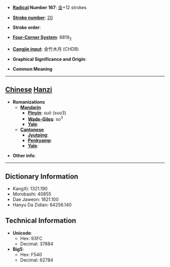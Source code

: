 * '''[[Wiktionary:Chinese radical index| Radical]] Number 167''': [[Wiktionary:Chinese radical index 金|金]]+12 strokes

* '''[[Wiktionary:Chinese total strokes index|Stroke number]]''': [[Wiktionary:Chinese total strokes index 20|20]]

* '''Stroke order''': 

* '''[[Wiktionary:Chinese four corner index|Four-Corner System]]''': 8819<sub>2</sub>

* '''[[Wiktionary:Chinese Cangjie index|Cangjie input]]''': 金竹木月 (CHDB)

* '''Graphical Significance and Origin''': 

* '''Common Meaning'''

----

== [[Chinese]] [[Hanzi]] ==

* '''Romanizations'''
** '''[[Mandarin]]'''
*** '''[[Pinyin]]''': suǒ (suo3)
*** '''[[Wade-Giles]]''': so<sup>3</sup>
*** '''[[Yale]]''': 
** '''[[Cantonese]]'''
*** '''[[Jyutping]]''':
*** '''[[Penkyamp]]''': 
*** '''[[Yale]]''': 

* '''Other info''': 

----

== Dictionary Information ==

* KangXi: 1321.190
* Morobashi: 40855
* Dae Jaweon: 1821.100
* Hanyu Da Zidian: 64256.140

== Technical Information ==

* '''Unicode''':
** Hex: 93FC
** Decimal: 37884
* '''Big5''':
** Hex: F540
** Decimal: 62784